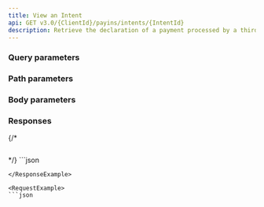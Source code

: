 ```yaml
---
title: View an Intent
api: GET v3.0/{ClientId}/payins/intents/{IntentId}
description: Retrieve the declaration of a payment processed by a third-party PSP
---
```







### Query parameters

### Path parameters

### Body parameters



### Responses

<AccordionGroup>
<Accordion title="200 - Response parameters">

</Accordion>
</AccordionGroup>

{/* <AccordionGroup>
<Accordion title="400 - ">
```json

```
</Accordion>
</AccordionGroup> */}

<ResponseExample>
```json

```
</ResponseExample>

<RequestExample>
```json

```  
</RequestExample>